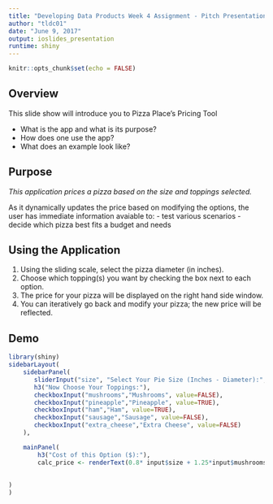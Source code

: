 ---
title: "Developing Data Products Week 4 Assignment - Pitch Presentation"
author: "tldc01"
date: "June 9, 2017"
output: ioslides_presentation
runtime: shiny
---

```{r setup, include=FALSE}
knitr::opts_chunk$set(echo = FALSE)
```
## Overview

This slide show will introduce you to Pizza Place's Pricing Tool

- What is the app and what is its purpose?
- How does one use the app?
- What does an example look like?

## Purpose

*This application prices a pizza based on the size and toppings selected.*

As it dynamically updates the price based on modifying the options, the user has immediate information avaiable to: 
 - test various scenarios
 - decide which pizza best fits a budget and needs

## Using the Application

1.  Using the sliding scale, select the pizza diameter (in inches).
2.  Choose which topping(s) you want by checking the box next to each option.
3.  The price for your pizza will be displayed on the right hand side window.
4.  You can iteratively go back and modify your pizza; the new price will be reflected.

## Demo

```{r, echo=FALSE}
library(shiny)
sidebarLayout(
    sidebarPanel(
       sliderInput("size", "Select Your Pie Size (Inches - Diameter):", 8, 16, value = 14),
       h3("Now Choose Your Toppings:"),    
       checkboxInput("mushrooms","Mushrooms", value=FALSE),
       checkboxInput("pineapple","Pineapple", value=TRUE),
       checkboxInput("ham","Ham", value=TRUE),
       checkboxInput("sausage","Sausage", value=FALSE),
       checkboxInput("extra_cheese","Extra Cheese", value=FALSE)
    ),

    mainPanel(
        h3("Cost of this Option ($):"),
        calc_price <- renderText(0.8* input$size + 1.25*input$mushrooms + 1.5*input$pineapple + 2.0*input$ham + 1.75*input$sausage + 2.25*input$extra_cheese)
    
        
)
)

```